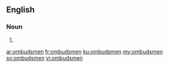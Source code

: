 ==English==

===Noun===
{{head|en}}

# {{plural of|ombudsman}}

[[ar:ombudsmen]]
[[fr:ombudsmen]]
[[ku:ombudsmen]]
[[my:ombudsmen]]
[[sv:ombudsmen]]
[[vi:ombudsmen]]